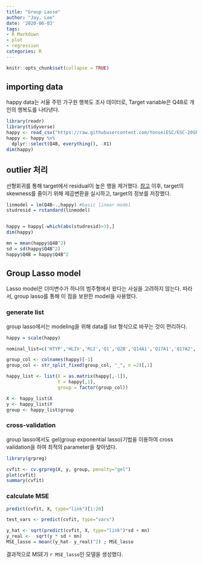```yaml
---
title: "Group Lasso"
author: "Jay, Lee"
date: '2020-06-03'
tags:
- R Markdown
- plot
- regression
categories: R
---
```


```r
knitr::opts_chunk$set(collapse = TRUE)
```

## importing data

happy data는 서울 주민 가구원 행복도 조사 데이터로, Target variable은 Q48로 개인의 행복도를 나타낸다.

```r
library(readr)
library(tidyverse)
happy <- read_csv("https://raw.githubusercontent.com/YonseiESC/ESC-20SPRING/master/%ED%8C%8C%EC%9D%B4%EB%84%90%20%ED%94%84%EB%A1%9C%EC%A0%9D%ED%8A%B8/6%EC%A1%B0/data/Seoul_Happiness_2014_train_dummies_06032141.csv")
happy <- happy %>% 
  dplyr::select(Q4B, everything(), -X1)
dim(happy)
```


## outlier 처리

선형회귀를 통해 target에서 residual이 높은 행을 제거했다.
[참고](https://online.stat.psu.edu/stat501/lesson/11/11.3)
이후, target의 skewness를 줄이기 위해 제곱변환을 실시하고, target의 정보를 저장했다.


```r
linmodel = lm(Q4B~.,happy) #basic linear model
studresid = rstandard(linmodel)


happy = happy[-which(abs(studresid)>3),] 
dim(happy)

mn = mean(happy$Q4B^2)
sd = sd(happy$Q4B^2)
happy$Q4B = happy$Q4B^2
```

## Group Lasso model

Lasso model은 더미변수가 하나의 범주형에서 왔다는 사실을 고려하지 않는다. 따라서, group lasso를 통해 이 점을 보완한 model을 사용했다.

### generate list
group lasso에서는 modeling을 위해 data를 list 형식으로 바꾸는 것이 편리하다.


```r
happy = scale(happy)

nominal_list=c('HTYP','HLIV','RLI','Q1','Q2B','Q14A1','Q17A1','Q17A2','Q18','Q21A','Q25A1','Q26','Q31A1','Q39','Q44','Q47C','DE1','DE6','DE9')

group_col <- colnames(happy)[-1]
group_col <- str_split_fixed(group_col, "_", n =2)[,1]

happy_list <- list(X = as.matrix(happy[,-1]), 
                   Y = happy[,1], 
                   group = factor(group_col))

X <- happy_list$X
y <- happy_list$Y
group <- happy_list$group

```

### cross-validation
group lasso에서도 gel(group exponential lasso)기법을 이용하여 cross validation을 하여 최적의 parameter을 찾아냈다.

```r
library(grpreg)

cvfit <- cv.grpreg(X, y, group, penalty="gel")
plot(cvfit)
summary(cvfit)
```

### calculate MSE 

```r
predict(cvfit, X, type="link")[1:20]

test_vars <- predict(cvfit, type="vars")

y_hat <- sqrt(predict(cvfit, X, type="link")*sd + mn)
y_real <-  sqrt(y * sd + mn)
MSE_lasso = mean((y_hat- y_real)^2) ; MSE_lasso 
```

결과적으로 MSE가 `r MSE_lasso`인 모델을 생성했다.